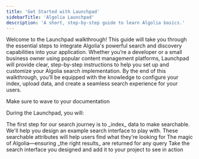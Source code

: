 ```yaml
---
title: 'Get Started with Launchpad'
sidebarTitle: 'Algolia Launchpad'
description: 'A short, step-by-step guide to learn Algolia basics.'
---
```


Welcome to the Launchpad walkthrough! This guide will take you through the essential steps to integrate Algolia's powerful search and discovery capabilities into your application. Whether you’re a developer or a small business owner using popular content management platforms, Launchpad will provide clear, step-by-step instructions to help you set up and customize your Algolia search implementation. By the end of this walkthrough, you’ll be equipped with the knowledge to configure your index, upload data, and create a seamless search experience for your users.

<Card title="Etiquette">
    Make sure to wave to your documentation
</Card>

During the Launchpad, you will:

<Steps titleSize="h3">
  <Step title="Import Data">
    The first step for our search journey is to _index_ data to make searchable.
  </Step>
  <Step title="Design Your Search Interface">
    We'll help you design an example search interface to play with.
  </Step>
  <Step title="Add Searchable Attributes">
    These searchable attributes will help users find what they're looking for
  </Step>
  <Step title="Configure Search Relevancy">
    The magic of Algolia—ensuring _the right results_ are returned for any query
  </Step>
  <Step title="Implement Search">
    Take the search interface you designed and add it to your project to see in action
  </Step>
</Steps>